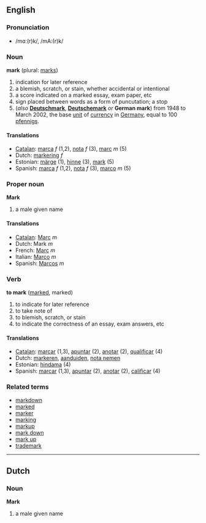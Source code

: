 ==English==

===Pronunciation===
*/mɑː(r)k/, /mA:(r)k/

===Noun===

'''mark''' (plural: [[marks]])

# indication for later reference
# a blemish, scratch, or stain, whether accidental or intentional
# a score indicated on a marked essay, exam paper, etc
# sign placed between words as a form of puncutation; a stop
# (''also'' '''[[Deutschmark]]''', '''[[Deutschemark]]''' ''or'' '''German mark''') from 1948 to March 2002, the base [[unit]] of [[currency]] in [[Germany]], equal to 100 [[pfennig]]s.

====Translations====
*[[Catalan]]: [[marca]] ''f'' (1,2), [[nota]] ''f'' (3), [[marc]] ''m'' (5)
*Dutch: [[markering]] ''f''
*Estonian: [[märge]] (1), [[hinne]] (3), [[mark]] (5)
*Spanish: [[marca]] ''f'' (1,2), [[nota]] ''f'' (3), [[marco]] ''m'' (5)

===Proper noun===

'''Mark'''

# a male given name

====Translations====
*[[Catalan]]: [[Marc]] ''m''
*Dutch: Mark ''m''
*French: [[Marc]] ''m''
*Italian: [[Marco]] ''m''
*Spanish: [[Marcos]] ''m''

===Verb===

'''to mark''' ([[marked]], marked)

# to indicate for later reference
# to take note of
# to blemish, scratch, or stain
# to indicate the correctness of an essay, exam answers, etc

====Translations====
*[[Catalan]]: [[marcar]] (1,3), [[apuntar]] (2), [[anotar]] (2), [[qualificar]] (4)
*Dutch: [[markeren]], [[aanduiden]], [[nota nemen]]
*Estonian: [[hindama]] (4) 
*Spanish: [[marcar]] (1,3), [[apuntar]] (2), [[anotar]] (2), [[calificar]] (4)

===Related terms===
*[[markdown]]
*[[marked]]
*[[marker]]
*[[marking]]
*[[markup]]
*[[mark down]]
*[[mark up]]
*[[trademark]]

----

==Dutch==
===Noun===

'''Mark'''

# a male given name